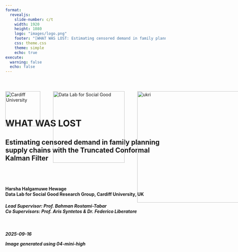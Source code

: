 ```yaml
---
format: 
  revealjs:
    slide-number: c/t
    width: 1920
    height: 1080
    logo: "images/logo.png"
    footer: "[WHAT WAS LOST: Estimating censored demand in family planning supply chains with the Truncated Conformal Kalman Filter](https://chamara7h.github.io/talks/)"
    css: theme.css
    theme: simple
    echo: true
execute:
  warning: false
  echo: false
---   
```


<div style="position: relative; width: 100%; height: 100%;">
  <!-- Cardiff logo top-left -->
  <img
    src="images/cardiff_logo.png"
    alt="Cardiff University"
    style="
      position: absolute;
      top: 40px;
      left: 0px;
      width: 110px;
      height: auto;
    "
  />

  <!-- Data Lab logo a bit to the right -->
  <img
    src="images/logo_white.png"
    alt="Data Lab for Social Good"
    style="
      position: absolute;
      top: 40px;
      left: 150px;
      width: 225px;
      height: auto;
    "
  />
  
  <img
    src="images/ukri.png"
    alt="ukri"
    style="
      position: absolute;
      top: 40px;
      left: 415px;
      width: 350px;
      height: auto;
    "
  />
  
  <img
    src="images/wgss.png"
    alt="wgsss"
    style="
      position: absolute;
      top: 40px;
      left: 805px;
      width: 75px;
      height: auto;
    "
  />
  
  <img
    src="images/usaid.png"
    alt="usaid"
    style="
      position: absolute;
      top: 40px;
      left: 930px;
      width: 110px;
      height: auto;
    "
  />
  
  
<br>
<br>
<br>
<br>
<br>


# WHAT WAS LOST {background-image="images/cover1.png" background-size="cover" background-color="#4f6952"}

<h2>
Estimating censored demand in family planning supply chains with the Truncated Conformal Kalman Filter
<h2>

<br>

<h4>
  Harsha Halgamuwe Hewage <br>
  Data Lab for Social Good Research Group, Cardiff University, UK 
</h4>

<h5>
Lead Supervisor: Prof. Bahman Rostami-Tabar <br>
Co Supervisors: Prof. Aris Syntetos & Dr. Federico Liberatore
<h5>

<br>

2025-09-16

::: aside
Image generated using 04-mini-high
:::

</div>

```r
#| echo: false

library(knitr)
options(knitr.graphics.auto_pdf = TRUE)
```

```r
#| label: setup
#| context: setup
#| include: false

# 1. list your CRAN packages
required_packages <- c(
  "tidyverse",
  "knitr",
  "kableExtra",
  "ggthemes",
  "patchwork",
  "tsibble",
  "feasts",
  "viridis",
  "showtext",
  "ggdist",
  'tsutils'
)

# 2. install any that are missing
new_packages <- required_packages[!required_packages %in% installed.packages()[, "Package"]]
if (length(new_packages)) {
  install.packages(new_packages)
}

# 3. load them
invisible(lapply(required_packages, library, character.only = TRUE))

# 4. register and activate the Assistant font
font_add_google("Assistant", "C:/Windows/Fonts/Assistant-Regular.ttf")
showtext_auto()
```

## Outline

<br>

:::: {.columns style="display: flex; align-items: center;"}

::: {.column-left style="flex: 0 0 40%; display: flex; justify-content: flex-start;"}
<img src="images/outline.png"
     alt="Outline graphic"
     style="max-width: 95%; height: auto; display: block;" />
:::

::: {.column style="flex: 0 0 60%; display: flex; flex-direction: column; justify-content: flex-start; text-align: left;"}

::: {.step data-step="01"}
<div class="step-content">
  <h3>What was never [COUNTED . . .]{.highlight-blue}</h3>
</div>
::: 

::: {.step data-step="02"}
<div class="step-content">
  <h3>The fundamental question</h3>
</div>
:::

::: {.step data-step="03"}
<div class="step-content">
  <h3>What we are going to do</h3>
</div>
:::

::: {.step data-step="04"}
<div class="step-content">
  <h3>Empirical evaluation</h3>
</div>
:::

::: {.step data-step="05"}
<div class="step-content">
  <h3>What [NEXT?]{.highlight-blue}</h3>
</div>
:::

:::

::::

::: aside
Image generated using 04-mini-high
:::

# WHAT WAS NEVER COUNTED... {background-color="#4D59AC"}

## Seen the `UNSEEN`

### `Human story`: What data misses

:::: {.columns style="display: flex; align-items: center;"}

::: {.column-left style="flex: 0 0 45%; display: flex; justify-content: flex-start;"}
<img src="images/story_1.png"
     alt="Outline graphic"
     style="max-width: 100%; height: auto; display: block;" />
:::

::: {.column style="flex: 0 0 55%; display: flex; flex-direction: column; justify-content: flex-start; text-align: left;"}

[Nilu]{.highlight-blue-big} went to a pharmacy for Product A. 
It wasn't in stock.

<br>

The system logs it as 
[zero demand.]{.highlight-blue-big}

<br>

But the need was real. The system just missed it.

<br>

This creates broken trust and leads to create

[UNMET DEMAND.]{.highlight-blue-big}

:::

::::

::: aside
Image generated using 04-mini-high
:::

## Seen the `UNSEEN`

### `Analytical reality`: Why this matters

:::: {.columns style="display: flex; align-items: center;"}

::: {.column-left style="flex: 0 0 45%; display: flex; justify-content: flex-start;"}
<img src="images/story_1a.png"
     alt="Outline graphic"
     style="max-width: 100%; height: auto; display: block;" />
:::

::: {.column style="flex: 0 0 55%; display: flex; flex-direction: column; justify-content: flex-start; text-align: left;"}

In supply chains like this, Stockouts [censor demand.]{.highlight-blue-big}  

Observed sales ≠ actual demand.

<br>

Inventory decisions based on this [false signal?]{.highlight-blue-big}  
Understocking → more stockouts.

<br>

Forecasts don't just underperform.
They miss the whole story.

<br>

A lost sale = [a lost opportunity for care.]{.highlight-blue-big}

:::

::::

::: aside
Image generated using 04-mini-high
:::

## Contraceptive products aren't easily `SUBSTITUTED`

<br>

<img src="images/types.png"
     alt="Story panel"
     style="max-width: 80%; height: auto; display: block;" />

::: aside
*Percent of women who will get pregnant within the first year of typical use.
:::

## The `BIG PICTURE`

<br>

:::: {.columns style="display: flex; align-items: center;"}

::: {.column-left style="flex: 0 0 45%; display: flex; justify-content: left;"}
<img src="images/story_4.png"
     alt="Story panel"
     style="max-width: 100%; height: auto; display: block;" />
:::

::: {.column style="flex: 0 0 55%; display: flex; flex-direction: column; justify-content: left; text-align: left;"}
In reality...

There are more than 

[218 million women]{.highlight-blue-big}

like  Nilu still have an unmet need for family planning.

Ultimately, this results in dropouts, unwanted pregnancies, and almost [7 million hospitalizations]{.highlight-blue-big} each year in developing countries.
:::

::::

::: aside
Image generated using 04-mini-high

Sources: USAID, 2020; PATH, 2019; Mukasa et al., 2017; Gilda et al., 2016 
:::

## Why this is `critical`

<br>

:::: {.columns style="display: flex; align-items: center;"}

::: {.column-left style="flex: 0 0 40%; display: flex; justify-content: left;"}
<img src="images/background.png"
     alt="Story panel"
     style="max-width: 95%; height: auto; display: block;" />
:::

::: {.column style="flex: 0 0 60%; display: flex; flex-direction: column; justify-content: left; text-align: left;"}

::: {.fragment fragment-index=0}
- `Censorship is structural` — stockouts and interruptions are common in FPSC, not rare events.
:::

::: {.fragment fragment-index=1}
- `Field insight` — in Côte d'Ivoire and Ethiopia, demand planners repeatedly flagged stockouts as the key barrier.
:::

::: {.fragment fragment-index=2}
- `Forecasting fails under censorship` — observed sales understate true demand.
:::

::: {.fragment fragment-index=3}
- `The literature split` - prior research often separates forecasting from inventory decisions.
:::

::: {.fragment fragment-index=4}
- `Resources are tightening` — with USAID withdrawal, high service levels must be achieved efficiently.
:::

:::

::::

::: aside
Image generated using 04-mini-high

Sources: Bijvank et al., 2011; Karimi et al., 2021; Thanos et al., 2022 ; Trapero et al., 2024
:::

# THE FUNDEMENTAL QUESTION {background-color="#4D59AC"}

## Key definitions

<br>

- `Stockouts`: Periods when demand is higher than available inventory, leading to censored observations of demand.

- `Interruptions`: Periods when no products are issued despite available stock, thus artificially recorded as zero demand.

- `Censored Demand`: Demand occurring during periods when products are unavailable (stockouts or interruptions), thus not fully observable.

- `True Demand`: Actual demand that would have occurred if sufficient stock was available or no service interruptions.

## Bridging forecasting, inventory, and impact

<br>

How can a demand forecasting model that explicitly handles censored demand due to stockouts and service interruptions improve inventory performance and public health outcomes in contraceptive supply chains?

```r
#| echo: false
#| warning: false
#| label: fig-plot
#| out.width: "70%"
#| fig-width: 14
#| fig-height: 5
#| fig-cap: "Censorship scenarios in family planning supply chains."

synthetic_tsibble <- read_rds('data/tidy_data/synthetic_data.rds')

# pick one series per

selected <- synthetic_tsibble |>
  filter(store == 'S51', product == 'P8')

# grab the full time‐slice for those series

plot_df <- synthetic_tsibble |>
  semi_join(selected, by = c("series_category","series_type","store","product")) |> 
  mutate(series_type     = str_to_sentence(series_type),
         series_category = str_to_sentence(series_category)) |> 
  group_by(series_category, series_type, store, product) |>
  arrange(date) |>
  mutate(period = row_number()) |>
  ungroup()


# build shading rectangles for each contiguous run of censorship

shade_df <- plot_df |>
  as_tibble() |> 
  arrange(series_category, series_type, store, product, period) |>
  group_by(series_category, series_type, store, product) |>
  mutate(
    run_id = cumsum(
      c(TRUE, censorship_type[-1] != censorship_type[-n()])  
    )
  ) |>
  group_by(series_category, series_type, store, product, run_id, censorship_type) |>
  summarize(start = min(period), end = max(period), .groups = "drop") |>
  filter(censorship_type != "none")

# plot

ggplot() +
  geom_rect(
    data = shade_df,
    aes(xmin = start, xmax = end, ymin = -Inf, ymax = Inf, fill = censorship_type), 
    inherit.aes = FALSE, alpha = 0.25) +
  
  geom_rect(data = shade_df |> 
              filter(start == end),
            aes(xmin = start, xmax = end, ymin = -Inf, ymax = Inf, colour = censorship_type),
            inherit.aes = FALSE, fill = NA,
            size = 0.5, alpha = 0.05, show.legend = FALSE) +
  
  geom_line(data = plot_df,
            aes(x = period, y = actual_demand, colour = "Actual", linetype = "Actual"),
            size = 0.7) +
  
  geom_line(data = plot_df,
            aes(x = period, y = observed_demand, colour = "Observed", linetype = "Observed"),
            size = 0.7) +
  
  scale_fill_manual(name = "Censorship type", values = c(censored = "#E69F00", disruption = "#0072B2"),
                    labels = c(censored   = "Stockout", disruption = "Interruption")) +
  
  scale_colour_manual(name = "Demand", 
                      values = c(Actual = "black", Observed = "red", censored = "#E69F00", disruption = "#0072B2"),
                      breaks = c("Actual", "Observed")) +
  
  scale_linetype_manual(name = "Demand",values = c(Actual = "solid", Observed = "dashed")) +
  
  labs(x = "Month", y = "Demand") +
  theme_few(base_family = "Assistant", base_size = 24) +
  theme(
    strip.text         = element_text(face = "bold"),
    axis.title = element_text(size = 24, face = "bold"),
    panel.grid.minor   = element_blank(),
    panel.border       = element_rect(colour = "lightgrey", fill = NA),
    panel.spacing      = unit(0.5, "lines")
  )



```

# WHAT WE ARE GOING TO DO {background-color="#4D59AC"}

## How we can fill the gaps

<br>

:::: {.columns style="display: flex; align-items: center;"}

::: {.column-left style="flex: 0 0 40%; display: flex; justify-content: left;"}
<img src="images/rqs.png"
     alt="Story panel"
     style="max-width: 95%; height: auto; display: block;" />
:::

::: {.column style="flex: 0 0 60%; display: flex; flex-direction: column; justify-content: left; text-align: left;"}

::: {.fragment fragment-index=0}
::: {.fragment fragment-index=0}
- <span style="color:#0072B2;"><strong>RQ1:</strong></span> How accurately can a Tobit Kalman Filter with conformal prediction estimate true demand under censorship?
:::
:::

::: {.fragment fragment-index=1}
- <span style="color:#0072B2;"><strong>RQ2:</strong></span> How does demand reconstruction improve inventory performance and healthcare impact compared to baseline planning methods?
:::

::: {.fragment fragment-index=2}
- <span style="color:#0072B2;"><strong>RQ3:</strong></span> How do planner-adjusted forecasts compare to model-based methods in balancing availability and inventory efficiency?
:::

:::

::::

::: aside
Image generated using 04-mini-high
:::

## Overview of the experimental framework

<br>

![](images/04a-empirical_framework.svg){fig-align="center"}

## Truncated Conformal Kalman Filter (TCKF)

::: {.algorithm}
**`State-Space Formulation`**

$$
X_t = F X_{t-1} + \eta_t, \quad \eta_t \sim \mathcal{N}(0, Q_t)
$$

* $X_t = [\ell_t, \tau_t, \gamma_t]^T$: level, trend, seasonality
* $F$: state transition matrix with seasonal decay and trend

<br>

**`Observation Equation with Censorship`**

$$
y_t =
\begin{cases}
H X_t + \nu_t & \text{if uncensored} \\
0 & \text{if fully censored} \\
\min(H X_t, s_t) & \text{if partially censored}
\end{cases}
$$

* $H = [1, 0, 1]$: maps level and seasonality to observation
* $s_t$: stock available at time $t$

<br>

**`Kalman Prediction Step`**

$$
\mu_t = H \hat{X}_{t|t-1}, \quad \sigma_t^2 = H P_{t|t-1} H^T + R
$$

:::

## Truncated Conformal Kalman Filter (TCKF)

::: {.algorithm}
**`Censored Observation Update`**

$$
\hat{y}_t = \mu_t + \sigma_t \cdot \frac{\phi(z_t)}{1 - \Phi(z_t)}, \quad z_t = \frac{y_t - \mu_t}{\sigma_t}
$$

$$
\hat{X}_{t|t} = \hat{X}_{t|t-1} + K_t (\hat{y}_t - \mu_t)
$$

* Uses expectation of truncated Gaussian
* For fully censored ($y_t = 0$), skip state update; propagate uncertainty

<br>

**`Conformal Prediction for Interval Estimation`**

$$
D_t \in [\max(0, \mu_t - q_\alpha), \mu_t + q_\alpha]
$$

* Residuals from uncensored periods used to calibrate $q_\alpha$
* Ensures valid coverage without assuming normality

<br>

**Note on Initialization:**
Initial state vector $X_0 = [\ell_0, \tau_0, \gamma_0]^T$ is extracted via STL decomposition from uncensored periods.

:::

## Performance evaluation - `Forecast`

::: {.algorithm}

**`Point predictions`**

$$
Forecast\ Value\ Added = (1 -Rel\ RMSE) \times 100\%
$$
Values above 1 indicate better performance than `TCKF`.

$$
Rel\ RMSE = \frac{RMSE_{\text{Method}}}{RMSE_{\text{TCKF}}}
$$

$$
RMSE = \sqrt{\frac{1}{n} \sum_{t=1}^{n} (\hat{y}_t - y_t)^2}
$$

**`Probabilistic predictions`**

The pinball loss at time $t$ for quantile level $p$ is defined as:

$$
Q_{p,t} =
\begin{cases}
2(1 - p)(\hat{f}_{p,t} - y_t), & \text{if } y_t < \hat{f}_{p,t} \\
2p(y_t - \hat{f}_{p,t}), & \text{if } y_t \geq \hat{f}_{p,t}
\end{cases}
$$

<br>

$$
\text{Skill Score} = \frac{\text{Pinball Score}_{\text{TCKF}} - \text{Pinball Score}_{\text{Method}}}{\text{Pinball Score}_{\text{TCKF}}} \times 100\%
$$

Values above 1 indicate better performance than `TCKF`.

:::

## Performance evaluation - `Inventory`

<br>

::: {.algorithm}

**`Cycle Service Level (CSL)`**: proportion of periods in which stock was available

$$
  CSL = \frac{1}{N} \sum_{t=1}^{N} \mathbb{1}(in\_stock_t = 1)
$$ 

**`Stock-Out Rate (SOR)`**: proportion of periods experiencing a stockout

$$
  SOR = \frac{1}{N} \sum_{t=1}^{N} \mathbb{1}(stockout\_ev_t = 1)
$$ 

**`Inventory Turnover (IT)`**: average stock relative to the target level

$$
  IT = \frac{1}{N} \sum_{t=1}^{N} \frac{average\_stock_t}{target\_stock_t}, \quad \text{if } target\_stock_t > 0
$$ 
:::

## Performance evaluation - `Inventory`

::: {.algorithm}

**`Relative CSL (Rel CSL)`**:

$$
  Rel\ CSL =
  \begin{cases}
  \frac{CSL - CSL_{TCKF}}{CSL_{TCKF}}, & CSL_{TCKF} \ne 0 \\
  CSL - CSL_{TCKF}, & \text{otherwise}
  \end{cases}
$$

**`Relative SOR (Rel SOR)`**:

$$
  Rel\ SOR =
  \begin{cases}
  \frac{SOR_{TCKF} - SOR}{SOR_{TCKF}}, & SOR_{TCKF} > 0 \\
  0, & SOR_{TCKF} = 0 \land SOR = 0 \\
  -SOR, & SOR_{TCKF} = 0 \land SOR > 0
  \end{cases}
$$ 

**`Relative IT (Rel IT)`**:

Let $\Delta = |IT_{TCKF} - 1|$, then:

$$
  Rel\ IT =
  \begin{cases}
  0, & IT = 0 \land IT_{TCKF} = 0 \\
  IT - 1, & IT_{TCKF} = 1 \\
  1 - \frac{|IT - 1|}{\Delta}, & \text{otherwise}
  \end{cases}
$$ 

<br>

The composite **`Inventory Value Added`** score aggregates these components:

$$
IVA = w_{CSL} \cdot Rel\ CSL + w_{SOR} \cdot Rel\ SOR + w_{IT} \cdot Rel\ IT
$$

Values above 1 indicate better performance than `TCKF`.

:::

## Performance evaluation - `Healthcare impact`

<br>

::: {.algorithm}

Stockout of one product can decrease mCPR by **`6.5% points`**

$$
\Delta mCPR = 0.065 \times M \times (\text{Stockout Rate}_{\text{method}} - \text{Stockout Rate}_{\text{TCKF}})
$$

<br>

$$
\text{Users Lost} = \Delta mCPR \times \text{WRA Population}
$$ 

where $\text{WRA Population}$ is the number of women of reproductive age, and $M$ is the number of distinct products considered.

<br>

-   Maternal deaths averted: $\frac{\text{Users Lost}}{3153}$
-   Infant deaths averted: $\frac{\text{Users Lost}}{251}$
-   Abortions averted: $\frac{\text{Users Lost}}{6.46}$
-   Unintended pregnancies averted: $\frac{\text{Users Lost}}{3.63}$

:::

::: aside
Sources: Rosen et al. (2018), Singh et al. (2009), Karim et al. (2008), Wang and Wang (2012), and Ross and Stover (2012)

RHSC Impact Calculator: [https://www.rhsupplies.org/activities-resources/tools/reducing-stockouts-impact-calculator](https://www.rhsupplies.org/activities-resources/tools/reducing-stockouts-impact-calculator)
:::

# WHAT DID WE FIND {background-color="#4D59AC"}

## Empirical evaluation

<br>

- **`Data source`**: Monthly LMIS records from Côte d’Ivoire (Jan 2016–Dec 2019)

- **`Scope`**: 507 site–product time series covering 9 contraceptive methods (male & female condoms, emergency contraception, oral pills, injectables, implants, IUDs)

- **`Training window`**: January 2016 – December 2018

- **`Test window`**: January 2019 – December 2019

- **`Cross-validation`**: Rolling-origin evaluation—re-train each month on all prior data, forecast 1-month ahead across the test year


## Empirical data exploration 

```r
#| include: false

# pick one series per (category × type)

stock_tsb <- read_rds(here::here('data/tidy_data/stock_tsb_filtered.rds')) |> 
  as_tibble() |> 
  mutate(censorship_type = case_when(stock_out_indicator == 1 ~ 'censored',
                                     interruption_indicator == 1 ~ 'disruption',
                                     .default = 'none'),
         censorship_type = as.factor(censorship_type)) |> 
  select(date, site_code, product_code, censorship_type,
         stock_initial, stock_receieved, stock_distributed, stock_adjustment, stock_end,
         projected_average_monthly_consumption, stock_required , stock_ordered, corrected_cmm) |> 
  as_tsibble(index = date, key = c(site_code, product_code)) |> 
  fill_gaps(.full = TRUE) |>  # add zeros to cold staters
  mutate(censorship_type = replace_na(censorship_type, 'none'),
         across(where(is.numeric), ~ replace_na(.x, 0)),
         model = 'system_gen')

idi_stat <- function(x){
  nz <- which(x > 0); if (length(nz) < 2) return(NA_real_); mean(diff(nz))
}
cv2_pos <- function(x){
  y <- x[x > 0]; if (length(y) < 2) return(NA_real_); (sd(y)/mean(y))^2
}

stock_feat <- stock_tsb |>
  features(stock_distributed, feat_stl)

idi_cv2 <- stock_tsb  |> 
  as_tibble()  |>   
  group_by(site_code, product_code) |> 
  summarise(
    IDI = idi_stat(stock_distributed),   
    CV2 = cv2_pos(stock_distributed),
    .groups = "drop"
  )
```

```r
#| label: fig-ts_feat2
#| echo: false
#| cache: true
#| out.width: "100%"
#| fig-width: 20
#| fig-height: 12
#| fig-cap: "Timeseries characteristics of the realworld dataset used in the empirical evaluation."
#| fig-subcap: "Representative time series for each demand type; (b) Distribution of time series by trend and seasonality strength and; (c) Intermittency classification based on IDI and CV^2 thresholds."

selected <- tibble(
  site_code = c("C2062", "C1073", "C4026", "C4061", "C1101", 'C2070'),
  product_code = c("AS27000", "AS27133", "AS27133", "AS27138", "AS27137", 'AS46000')
)

# grab the full time‐slice for those series

plot_df <- stock_tsb |>
  semi_join(selected, by = c("site_code","product_code")) |> 
  group_by(site_code, product_code) |>
  arrange(date) |>
  mutate(period = row_number()) |>
  ungroup()


# build shading rectangles for each contiguous run of censorship

shade_df <- plot_df |>
  as_tibble() |> 
  arrange(site_code, product_code, period) |>
  group_by(site_code, product_code) |>
  mutate(
    run_id = cumsum(
      c(TRUE, censorship_type[-1] != censorship_type[-n()])  
    )
  ) |>
  group_by(site_code, product_code, run_id, censorship_type) |>
  summarize(start = min(period), end = max(period), .groups = "drop") |>
  filter(censorship_type != "none")

# plot

p1 <- ggplot() +
  geom_rect(
    data = shade_df,
    aes(xmin = start, xmax = end, ymin = -Inf, ymax = Inf, fill = censorship_type), 
    inherit.aes = FALSE, alpha = 0.25) +
  
  geom_rect(data = shade_df |> 
              filter(start == end),
            aes(xmin = start, xmax = end, ymin = -Inf, ymax = Inf, colour = censorship_type),
            inherit.aes = FALSE, fill = NA,
            size = 0.5, alpha = 0.05, show.legend = FALSE) +
  
  geom_line(data = plot_df,
            aes(x = period, y = stock_distributed, colour = "Stock distributed"),
            size = 1) +
  
  facet_wrap(~site_code, nrow = 2, scales = 'free') +
  
  scale_fill_manual(name = "Censorship type", values = c(censored = "#E69F00", disruption = "#0072B2"),
                    labels = c(censored   = "Stockout", disruption = "Interruption")) +
  
  scale_colour_manual(name   = " ", values = c("Stock distributed" = "black", censored = "#E69F00", disruption = "#0072B2"),
                      breaks = ("Stock distributed")) +
  
  labs(x = "Month", y = "Qty", caption = '(a)') +
  theme_few(base_family = "Assistant", base_size = 40) +
  theme(
    strip.text         = element_text(face = "bold"),
    axis.title = element_text(size = 40, face = "bold"),
    panel.grid.minor   = element_blank(),
    panel.border       = element_rect(colour = "lightgrey", fill = NA),
    panel.spacing      = unit(0.5, "lines")
  )

# ts feat

p2 <- stock_feat |>
  ggplot(mapping = aes(x= trend_strength, y = seasonal_strength_year, color = product_code)) +
  geom_point(size = 1.75, alpha = 0.75) + 
  labs(x = "Strength of trend", y = "Strength of seasonality", color = 'Product code', caption = '(b)') +
  scale_color_viridis_d(option = "D") + # Use the viridis palette
  ggthemes::theme_few(base_family = "Assistant", base_size = 40) +
  theme(
    strip.text         = element_text(face = "bold"),
    axis.title = element_text(size = 40, face = "bold"),
    panel.grid.minor   = element_blank(),
    panel.border       = element_rect(colour = "lightgrey", fill = NA),
    panel.spacing      = unit(0.5, "lines")
  )

# cv2

p3 <- idi_cv2 |>
  ggplot(mapping = aes(x= IDI, y = CV2, color = product_code)) +
  geom_point(size = 1.75, alpha = 0.75) + 
  # threshold lines
  geom_vline(xintercept = 4/3, linetype = "dashed") +
  geom_hline(yintercept = 0.5, linetype = "dashed") +

  # add text labels right next to the lines
  annotate("text",
           x    = 4/3,
           y    = 8,
           label = "IDI = 4/3",
           hjust = -0.1,          # nudge it just to the right
           vjust =  0,          # and align at the top
           size  = 10,
           family = "Assistant") +
  annotate("text",
           x    = 10,
           y    = 2,
           label = expression(CV^2 ~ "= 0.5"),
           hjust =  1.1,          # nudge it to the right edge
           vjust = 1.1,          # nudge it a bit above the line
           size  = 10,
           family = "Assistant") +

  # force the axes to include those exact ticks
  scale_x_continuous(breaks = scales::extended_breaks()(c(0, max(idi_cv2$IDI))),
                     minor_breaks = NULL) +
  scale_y_continuous(breaks = scales::extended_breaks()(c(0, max(idi_cv2$CV2))),
                     minor_breaks = NULL) +

  labs(x = "IDI",
       y = expression(CV^2),
       caption = '(c)') +
  scale_color_viridis_d(option = "D", guide = FALSE) + # Use the viridis palette
  ggthemes::theme_few(base_family = "Assistant", base_size = 40) +
  theme(
    strip.text         = element_text(face = "bold"),
    axis.title = element_text(size = 40, face = "bold"),
    panel.grid.minor   = element_blank(),
    panel.border       = element_rect(colour = "lightgrey", fill = NA),
    panel.spacing      = unit(0.5, "lines")
  ) +
  coord_cartesian(xlim = c(0, 10))

p1 / (p2 | p3) +
  plot_layout(guides = "collect") &
  theme(legend.position = "right")

```

## Overall forecasting performance across models

<br>

```r
#| include: false

rel_iva <- read_rds(here::here('data/results/emp_rel_iva.rds'))

num_ex_metrics_all <- read_rds(here::here('data/results/emp_ex_metrics_origin_all.rds'))

# pick 12 distinct, colour-blind–safe colours
model_cols <- viridis(17)

names(model_cols) <- c("TCKF", 'Site ERP', 'System Generated', 'Demand Planner', "Naive","Mean", 'Censored Mean', 'Syntetos-Boylan Approx', 'ETS', 'ARIMA', 'Censored ARIMA',
                       'Linear Regression', 'Censored Linear Regression', 'LightGBM', 'Censored LightGBM',
                       'TimeGPT', 'Censored TimeGPT')

pal <- c(
  model_cols,
  "Stock Distributed" = "black"
)

all_series <- c("TCKF", 'Site ERP', 'System Generated', 'Demand Planner', "Naive","Mean", 'Censored Mean', 'Syntetos-Boylan Approx', 'ETS', 'ARIMA', 'Censored ARIMA',
                'Linear Regression', 'Censored Linear Regression', 'LightGBM', 'Censored LightGBM',
                'TimeGPT', 'Censored TimeGPT', "Stock Distributed")

single_col <- "#BFBFBF"

single_col2 <- "black"

# create a named vector where every entry is that same colour
pal_uniform <- setNames(
  rep(single_col, length(all_series)),
  all_series
)

pal_black <- setNames(
  rep(single_col2, length(all_series)),
  all_series
)

```

```r
#| echo: false
#| results: asis
#| label: tbl-fc_acc

num_ex_metrics_all |> 
  select(model, fva,
         qs80_sc, qs85_sc, qs90_sc, qs95_sc, qs97.5_sc) |> 
  group_by(model) |> 
  summarise(
    across(
      where(is.numeric),
      list(
        mean   = ~ round(mean(. , na.rm = TRUE), 2)
      ),
      .names = "{.col}_{.fn}"
    ),
    .groups = "drop"
  ) |> 
  rename('Method' = model, 'Mean FVA' = fva_mean,
         'Mean Skill Score (q80)' = qs80_sc_mean,
         'Mean Skill Score (q85)' = qs85_sc_mean,
         'Mean Skill Score (q90)' = qs90_sc_mean,
         'Mean Skill Score (q95)' = qs95_sc_mean,
         'Mean Skill Score (q97.5)' = qs97.5_sc_mean) |> 
  arrange(desc(`Mean FVA`)) |> 
  mutate(across(everything(), as.character)) |>
  add_row(
    'Method'                         = "",
    'Mean FVA'                     = "",
    'Mean Skill Score (q80)'                      = "",
    'Mean Skill Score (q85)'          = "",
    'Mean Skill Score (q90)' = "",
    'Mean Skill Score (q95)' = '',
    'Mean Skill Score (q97.5)' = ''
  ) |> 
  kbl(
    format     = "html",
    escape     = FALSE,
    table.attr = 'class="table-custom"',
    align      = "lrrrrr"
  ) |>
  kable_styling(full_width = FALSE, font_size = 28)

```

## Significance test - `point forecast`

```r
#| label: fig-fva_nemenyi
#| echo: false
#| cache: true
#| out.width: "100%"
#| fig-width: 8
#| fig-height: 8
#| fig-cap: "Nemenyi post-hoc test with 95% confidence level on inverted FVA values from the empirical evaluation."

fva_tidy <- num_ex_metrics_all |> 
  select(origin, product_code, site_code, model, fva) |>
  drop_na() |> 
  distinct() |> 
  group_by(site_code, product_code, model) |> 
  summarise(fva = mean(fva), .groups = 'drop') |> 
  mutate(fva_inv = 1 - fva) |> 
  select(-fva) |> 
  pivot_wider(names_from = 'model', values_from = 'fva_inv') |> 
  select(-c(site_code, product_code))

par(mar = c(4, 0, 1, 0)) # Set the margins (bottom, left, top, right)

par(
  cex       = 1,
  cex.axis  = 2,
  cex.lab   = 1.5,
  cex.main  = 1
)

p2 <- nemenyi(fva_tidy, conf.level=0.95, plottype="vmcb", main = '')

```

## Overall inventory performance

`Existing mean based order-up-to level`

:::: {.columns style="display: flex; align-items: center;"}

::: {.column-left style="flex: 0 0 65%; display: flex; justify-content: flex-start;"}

```r
#| label: tbl-inv_per
#| echo: false

rel_iva |> 
  filter(target_csl == 'mean (s,3S)') |> 
  group_by(model, target_csl) |> 
  select(CSL_proxy, stockout_rate, avg_inv_eff, iva) |> 
  summarise(
    across(
      where(is.double),
      list(
        mean   = ~ round(mean(. , na.rm = TRUE), 3)
      ),
      .names = "{.col}"
    ),
    .groups = "drop"
  ) |> 
  select(-target_csl) |> 
  rename('Method' = model, 
         'Mean CSL' = CSL_proxy,
         'Mean Stockout Rate' = stockout_rate,
         'Mean Inventory Turnover' = avg_inv_eff,
         'Mean IVA' = iva) |> 
  arrange(desc(`Mean CSL`)) |> 
  mutate(across(everything(), as.character)) |>
  add_row(
    'Method'                         = "",
    'Mean CSL'                     = "",
    'Mean Stockout Rate'                      = "",
    'Mean Inventory Turnover'          = "",
    'Mean IVA' = ''
  ) |> 
  kbl(
    format     = "html",
    escape     = FALSE,
    table.attr = 'class="table-custom"',
    align      = "lrrrrr"
  ) |>
  kable_styling(full_width = FALSE, font_size = 28)

```

:::

::: {.column style="flex: 0 0 2.5%; display: flex; flex-direction: column; justify-content: flex-start; text-align: left;"}


:::

::: {.column style="flex: 0 0 32.5%; display: flex; flex-direction: column; justify-content: flex-start; text-align: left;"}

⚠️ High CSL often comes at the cost of overstocking

📉 Low inventory does not always equal efficiency

✅ TCKF achieves the most efficient trade-off

:::

::::


## Overall inventory performance

`Quantile based order-up-to level`

```r
#| label: fig-inv_perf_q
#| echo: false
#| cache: true
#| out.width: "100%"
#| fig-width: 25
#| fig-height: 12
#| fig-cap: "Inventory performance under the quantile-based order-up-to level policy from the empirical evaluation."
#| fig-subcap: 'Achieved CSL; (b) stockout rate; (c) inventory turnover; (d) relative CSL vs. TCKF; (e) relative stockout rate vs. TCKF; (f) relative inventory turnover vs. TCKF'

plot2_df <- rel_iva |> 
  select(site_code, product_code, model, target_csl, avg_inv_eff_va, csl_va, stockout_rate_va, iva) |> 
  distinct() |> 
  filter(target_csl != 'mean (s,3S)') |> 
  pivot_longer(
    cols = c(avg_inv_eff_va, csl_va, stockout_rate_va, iva),
    names_to  = "measure",
    values_to = "value"
  ) |>
  mutate(
    measure = factor(
      measure,
      levels = c("csl_va", 'stockout_rate_va', 'avg_inv_eff_va', 'iva'),
      labels = c(
        "Rel CSL",
        "Rel Stockout Rate",
        "Rel Inventory Turnover",
        'Inventory Value Added')
    )
  ) |> 
  drop_na() 

# Achived csl

p1 <- plot2_df |> 
  filter(measure == "Rel CSL") |> 
  ggplot(aes(y = value,                      
             x = factor(target_csl),         
             fill   = model,
             colour = model,
             shape = model,
             group  = interaction(target_csl, model))) +
  stat_summary(fun       = mean,
               geom      = "point",
               size      = 3,
               fill      = "white",
               stroke    = 1.5,
               position  = position_dodge2(width = 0.15, padding = 0.1)) +
  
  stat_summary(fun  = mean,
               geom = "line",
               aes(group = model),            
               linewidth = 1.75,
               position = position_dodge2(width = 0.15, padding = 0.1),
               show.legend = FALSE) +         
  
  labs(x = NULL,
       y = "Rel CSL",
       fill = "Method",
       colour = "Method",
       caption = '(d)') +
  scale_colour_manual(name = "Method", values = pal) +
  scale_fill_manual(name = "Method", values = pal) +
  scale_shape_manual(name = "Method", values = c(1:17)) +
  theme_few(base_family = "Assistant", base_size = 40) +
  theme(
    legend.position  = "right",
    strip.text = element_text(face = "bold"),     
    axis.title = element_text(size = 40, face = "bold"),
    panel.grid.minor = element_blank(),
    panel.border = element_rect(colour = "lightgrey", fill = NA),
    panel.spacing = unit(0.5, "lines")
  ) 

# stockout rate

p2 <- plot2_df |> 
  filter(measure == "Rel Stockout Rate") |> 
  ggplot(aes(y = value,                      
             x = factor(target_csl),         
             fill   = model,
             colour = model,
             shape = model,
             group  = interaction(target_csl, model))) +
 stat_summary(fun       = mean,
               geom      = "point",
               size      = 3,
               fill      = "white",
               stroke    = 1.5,
               position  = position_dodge2(width = 0.15, padding = 0.1)) +
  
  stat_summary(fun  = mean,
               geom = "line",
               aes(group = model),            
               linewidth = 1.5,
               position = position_dodge2(width = 0.15, padding = 0.1),
               show.legend = FALSE) +         
  
  labs(x = NULL,
       y = "Rel Stockout Rate",
       fill = "Method",
       colour = "Method",
       caption = '(e)') +
  scale_colour_manual(name = "Method", values = pal) +
  scale_fill_manual(name = "Method", values = pal) +
  scale_shape_manual(name = "Method", values = c(1:17)) +
  theme_few(base_family = "Assistant", base_size = 40) +
  theme(
    legend.position  = "right",
    strip.text = element_text(face = "bold"),     
    axis.title = element_text(size = 40, face = "bold"),
    panel.grid.minor = element_blank(),
    panel.border = element_rect(colour = "lightgrey", fill = NA),
    panel.spacing = unit(0.5, "lines")
  ) 


# Inventory turn over

p3 <- plot2_df |> 
  filter(measure == "Rel Inventory Turnover") |> 
  ggplot(aes(y = value,                      
             x = factor(target_csl),         
             fill   = model,
             colour = model,
             shape = model,
             group  = interaction(target_csl, model))) +
  stat_summary(fun       = mean,
               geom      = "point",
               # shape     = 21,
               size      = 3,
               fill      = "white",
               stroke    = 1.5,
               position  = position_dodge2(width = 0.15, padding = 0.1)) +
  
  stat_summary(fun  = mean,
               geom = "line",
               aes(group = model),            
               linewidth = 1.5,
               position = position_dodge2(width = 0.15, padding = 0.1),
               show.legend = FALSE) +         
  
  labs(x = NULL,
       y = "Rel Inventory Turnover",
       fill = "Method",
       colour = "Method",
       caption = '(f)') +
  scale_colour_manual(name = "Method", values = pal) +
  scale_fill_manual(name = "Method", values = pal) +
  scale_shape_manual(name = "Method", values = c(1:17)) +
  theme_few(base_family = "Assistant", base_size = 40) +
  theme(
    legend.position  = "right",
    strip.text = element_text(face = "bold"),     
    axis.title = element_text(size = 40, face = "bold"),
    panel.grid.minor = element_blank(),
    panel.border = element_rect(colour = "lightgrey", fill = NA),
    panel.spacing = unit(0.5, "lines")
  )  
# coord_cartesian(ylim = c(-2, 0))

# actuals

plot3_df <- rel_iva |> 
  select(site_code, product_code, model, target_csl, avg_inv_eff, CSL_proxy, stockout_rate, iva) |> 
  distinct() |> 
  filter(target_csl != 'mean (s,3S)') |> 
  pivot_longer(
    cols = c(avg_inv_eff, CSL_proxy, stockout_rate, iva),
    names_to  = "measure",
    values_to = "value"
  ) |>
  mutate(
    measure = factor(
      measure,
      levels = c("CSL_proxy", 'stockout_rate', 'avg_inv_eff', 'iva'),
      labels = c(
        "Rel CSL",
        "Rel Stockout Rate",
        "Rel Inventory Turnover",
        'Inventory Value Added')
    )
  ) |> 
  drop_na()

p1a <- plot3_df |> 
  filter(measure == "Rel CSL") |> 
  ggplot(aes(y = value,                      
             x = factor(target_csl),         
             fill   = model,
             colour = model,
             shape = model,
             group  = interaction(target_csl, model))) +
  stat_summary(fun       = mean,
               geom      = "point",
               size      = 3,
               fill      = "white",
               stroke    = 1.5,
               position  = position_dodge2(width = 0.15, padding = 0.1)) +
  stat_summary(fun  = mean,
               geom = "line",
               aes(group = model),            
               linewidth = 1.5,
               position = position_dodge2(width = 0.15, padding = 0.1),
               show.legend = FALSE) +         
  labs(x = NULL,
       y = "Achieved CSL",
       fill = "Method",
       colour = "Method",
       caption = '(a)') +
  scale_colour_manual(name = "Method", values = pal) +
  scale_fill_manual(name = "Method", values = pal) +
  scale_shape_manual(name = "Method", values = c(1:17)) +
  theme_few(base_family = "Assistant", base_size = 40) +
  theme(
    legend.position  = "right",
    strip.text = element_text(face = "bold"),     
    axis.title = element_text(size = 40, face = "bold"),
    panel.grid.minor = element_blank(),
    panel.border = element_rect(colour = "lightgrey", fill = NA),
    panel.spacing = unit(0.5, "lines")
  ) 

# stockout rate

p2a <- plot3_df |> 
  filter(measure == "Rel Stockout Rate") |> 
  ggplot(aes(y = value,                      
             x = factor(target_csl),         
             fill   = model,
             colour = model,
             shape = model,
             group  = interaction(target_csl, model))) +
  stat_summary(fun       = mean,
               geom      = "point",
               size      = 3,
               fill      = "white",
               stroke    = 1.5,
               position  = position_dodge2(width = 0.15, padding = 0.1)) +
  
  stat_summary(fun  = mean,
               geom = "line",
               aes(group = model),            
               linewidth = 1.5,
               position = position_dodge2(width = 0.15, padding = 0.1),
               show.legend = FALSE) +         
  
  labs(x = NULL,
       y = "Stockout Rate",
       fill = "Method",
       colour = "Method",
       caption = '(b)') +
  scale_colour_manual(name = "Method", values = pal) +
  scale_fill_manual(name = "Method", values = pal) +
  scale_shape_manual(name = "Method", values = c(1:17)) +
  theme_few(base_family = "Assistant", base_size = 40) +
  theme(
    legend.position  = "right",
    strip.text = element_text(face = "bold"),     
    axis.title = element_text(size = 40, face = "bold"),
    panel.grid.minor = element_blank(),
    panel.border = element_rect(colour = "lightgrey", fill = NA),
    panel.spacing = unit(0.5, "lines")
  ) 


# Inventory turn over

p3a <- plot3_df |> 
  filter(measure == "Rel Inventory Turnover") |> 
  ggplot(aes(y = value,                      
             x = factor(target_csl),         
             fill   = model,
             colour = model,
             shape = model,
             group  = interaction(target_csl, model))) +
  stat_summary(fun       = mean,
               geom      = "point",
               # shape     = 21,
               size      = 3,
               fill      = "white",
               stroke    = 1.5,
               position  = position_dodge2(width = 0.15, padding = 0.1)) +
  
  stat_summary(fun  = mean,
               geom = "line",
               aes(group = model),            
               linewidth = 1.5,
               position = position_dodge2(width = 0.15, padding = 0.1),
               show.legend = FALSE) +   
  geom_hline(
    yintercept = 1,
    linetype   = "dashed",
    color      = "grey50",
    size       = 0.5
  ) +
  
  labs(x = NULL,
       y = "Inventory Turnover",
       fill = "Method",
       colour = "Method",
       caption = '(c)') +
  scale_colour_manual(name = "Method", values = pal) +
  scale_fill_manual(name = "Method", values = pal) +
  scale_shape_manual(name = "Method", values = c(1:17)) +
  theme_few(base_family = "Assistant", base_size = 40) +
  theme(
    legend.position  = "right",
    strip.text = element_text(face = "bold"),     
    axis.title = element_text(size = 40, face = "bold"),
    panel.grid.minor = element_blank(),
    panel.border = element_rect(colour = "lightgrey", fill = NA),
    panel.spacing = unit(0.5, "lines")
  )  
# coord_cartesian(ylim = c(0, 2))


(p1a | p2a | p3a) / (p1 | p2 | p3) +
  plot_layout(guides = "collect") &
  theme(legend.position = "right")

```

## Overall inventory performance

`Quantile based order-up-to level`

```r
#| label: fig-inv_perf_iva
#| echo: false
#| cache: true
#| out.width: "100%"
#| fig-width: 25
#| fig-height: 12
#| fig-cap: "Inventory Value Added (IVA) vs. TCKF. under the quantile-based order-up-to level policy from the empirical evaluation."

plot2_df |> 
  filter(measure == "Inventory Value Added") |> 
  ggplot(aes(y = value,                      
             x = factor(target_csl),         
             fill   = model,
             colour = model,
             shape = model,
             group  = interaction(target_csl, model))) +
  stat_summary(fun       = mean,
               geom      = "point",
               # shape     = 21,
               size      = 3,
               fill      = "white",
               stroke    = 1.5,
               position  = position_dodge2(width = 0.15, padding = 0.1)) +
  stat_summary(fun  = mean,
               geom = "line",
               aes(group = model),            
               linewidth = 1.5,
               position = position_dodge2(width = 0.15, padding = 0.1),
               show.legend = FALSE) +         
  labs(x = "Inventory policy",
       y = "IVA",
       fill = "Method",
       colour = "Method",
       caption = '(g)') +
  scale_colour_manual(name = "Method", values = pal) +
  scale_fill_manual(name = "Method", values = pal) +
  scale_shape_manual(name = "Method", values = c(1:17)) +
  theme_few(base_family = "Assistant", base_size = 40) +
  theme(
    legend.position  = "right",
    strip.text = element_text(face = "bold"),     
    axis.title = element_text(size = 40, face = "bold"),
    panel.grid.minor = element_blank(),
    panel.border = element_rect(colour = "lightgrey", fill = NA),
    panel.spacing = unit(0.5, "lines")
  ) 
  # coord_cartesian(ylim = c(-1, 1))

```
## Healthcare metrics

```r
#| label: fig-health
#| echo: false
#| cache: true
#| out.width: "100%"
#| fig-width: 16
#| fig-height: 8
#| fig-cap: "mCRP loss the empirical evaluation, based on relative stockout loss compared to the TCKF."


method_count <- 9
wra_population <- 1590000


healthcare_impact <- rel_iva |> 
  select(site_code, product_code, model, target_csl, stockout_rate) |> 
  distinct() |> 
  
  left_join(rel_iva |> 
              filter(model == 'TCKF') |> 
              select(site_code, product_code, target_csl, stockout_rate) |> 
              distinct() |> 
              rename(stockout_rate_bench = stockout_rate),
            by = c('site_code', 'product_code', 'target_csl')) |> 
  mutate(mcpr_loss = round(0.065 * method_count * (stockout_rate - stockout_rate_bench),3),
         users_lost = mcpr_loss * wra_population,
         maternal_deaths = users_lost / 3153,
         infant_deaths = users_lost / 251,
         abortions = users_lost / 6.46,
         unintended_pregnancies = users_lost / 3.63)


df_rel <- healthcare_impact |>
  group_by(target_csl, model) |>
  summarise(mcpr_loss = round(mean(mcpr_loss, na.rm = TRUE), 3),
            users_lost = round(mean(users_lost, na.rm = TRUE)),
            infant_deaths = round(mean(infant_deaths, na.rm = TRUE)),
            abortions  = round(mean(abortions, na.rm = TRUE)),
            unintended_pregnancies = round(mean(unintended_pregnancies, na.rm = TRUE)),
            .groups = 'drop')

df_rel |>
  ggplot(aes(
    y     = model,                
    x     = mcpr_loss,            
    fill  = factor(target_csl)    
  )) +
  geom_col(
    position = position_dodge(width = 0.8),
    colour   = "black",
    width    = 1
  ) +
  labs(
    y     = "Method",
    x     = "Rel mCPR Loss",
    fill  = "Inventory Policy"
  ) +
  scale_fill_viridis_d(option = "viridis", end = 0.95, direction = -1) +
  scale_x_continuous(
    breaks = seq(-0.1, 0.1, by = 0.01),  # adjust range to your data
    labels = scales::label_percent(
      accuracy = 1, 
      scale = 100, 
      suffix = "%", 
      prefix = "", 
      big.mark = "", 
      style_negative = "minus", 
      force_sign = TRUE
    )
  ) +
  theme_few(base_family = "Assistant", base_size = 30) +
  theme(
    legend.position   = "right",
    strip.text        = element_text(face = "bold"),
    axis.title        = element_text(size = 30, face = "bold"),
    panel.grid.minor  = element_blank(),
    panel.border      = element_rect(colour = "lightgrey", fill = NA),
    panel.spacing     = unit(0.5, "lines")
  )


```


## Illustrative impact: `Why forecast quality matters`

<br>

:::: {.columns style="display: flex; align-items: center;"}

::: {.column-left style="flex: 0 0 45%; display: flex; justify-content: flex-start;"}
<img src="images/story_3.png"
     alt="Outline graphic"
     style="max-width: 100%; height: auto; display: block;" />
:::

::: {.column style="flex: 0 0 55%; display: flex; flex-direction: column; justify-content: flex-start; text-align: left;"}

In Côte d’Ivoire, `~1.59 million women` use modern contraceptives (Track20). 

<br>

Replacing TCKF with the current LMIS forecast under a q95 inventory policy would lead to:

🔻 reduce 18,599 additional women losing access

<span style="color:red;">➕ </span>save 5,124 unintended pregnancies

<span style="color:red;">➕ </span>save 5,879 abortions

<span style="color:red;">➕ </span>save 54 infant deaths

:::

::::

::: aside
Image generated using 04-mini-high
:::

# WHAT NEXT {background-color="#4D59AC"}

##  What matters: `linking forecasts, inventory & health impact`

<br>

:::: {.columns style="display: flex; align-items: center;"}

::: {.column-left style="flex: 0 0 45%; display: flex; justify-content: left;"}
<img src="images/story_1a.png"
     alt="Story panel"
     style="max-width: 100%; height: auto; display: block;" />
:::

::: {.column style="flex: 0 0 55%; display: flex; flex-direction: column; justify-content: flex-start; text-align: left;"}


📌 `Forecast accuracy ≠ forecast value  `

Most models focus on error metrics, but ignore censorship, uncertainty, and how forecasts are used.  

---

📦 `High service ≠ high performance` 

Demand Planner & System Forecast look strong, but **hide poor forecasts behind excess inventory**. 

---

❤️ `Forecast quality drives public health  `

Under lean policies (q80–q95), poor forecasts → more stockouts → more harm.  

:::

::::

::: aside
Image generated using 04-mini-high
:::



## Key contributions & implications

<br>

:::: {.columns style="display: flex; align-items: center;"}

::: {.column-left style="flex: 0 0 45%; display: flex; justify-content: left;"}
<img src="images/story_5.png"
     alt="Story panel"
     style="max-width: 90%; height: auto; display: block;" />
:::

::: {.column style="flex: 0 0 55%; display: flex; flex-direction: column; justify-content: flex-start; text-align: left;"}

::: {.step1}
<div class="step-content">
  <h3>Addressing Censored Demand</h3>
  <p>
    TCKF explicitly accounts for stockouts and service interruptions by reconstructing true demand.
  </p>
</div>
:::

::: {.step1}
<div class="step-content">
  <h3>Forecasts Aligned with Inventory</h3>
  <p>
    Our study links forecasting with inventory decisions and public health outcomes.
  </p>
</div>
:::

::: {.step1}
<div class="step-content">
  <h3>Improved Inventory Efficiency</h3>
  <p>
    By reducing stockouts without overstocking, TCKF enhances both service levels and inventory turnover.
  </p>
</div>
:::

::: {.step1}
<div class="step-content">
  <h3>Practical Value for Planners &amp; Donors</h3>
  <p>
    TCKF enables risk-aware, evidence-based planning — particularly valuable under resource constraints, such as the phasing out of USAID support.
  </p>
</div>
:::

::: {.step1}
<div class="step-content">
  <h3>Reproducibility &amp; Extendability</h3>
  <p>
    The full pipeline is openly implemented in R using both synthetic and empirical LMIS data, supporting reproducibility.
  </p>
</div>
:::


:::

::::

::: aside
Image generated using 04-mini-high
:::

# Any questions or thoughts? 💬

![](images/follow_us.png){fig-align="center"}